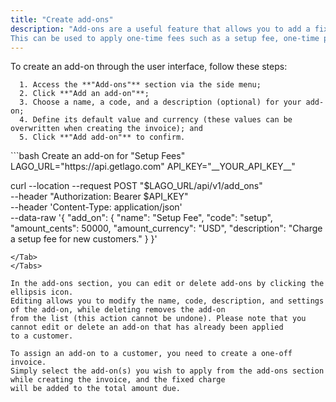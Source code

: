 ```yaml
---
title: "Create add-ons"
description: "Add-ons are a useful feature that allows you to add a fixed charge that is not recurring to one-off invoices. 
This can be used to apply one-time fees such as a setup fee, one-time payment, or customer success fee."
---
```


<Tabs>
  <Tab title="Dashboard">
    To create an add-on through the user interface, follow these steps:

      1. Access the **"Add-ons"** section via the side menu;
      2. Click **"Add an add-on"**;
      3. Choose a name, a code, and a description (optional) for your add-on;
      4. Define its default value and currency (these values can be overwritten when creating the invoice); and
      5. Click **"Add add-on"** to confirm.
  </Tab>
  <Tab title="API">
  ```bash Create an add-on for "Setup Fees"
  LAGO_URL="https://api.getlago.com"
  API_KEY="__YOUR_API_KEY__"

  curl --location --request POST "$LAGO_URL/api/v1/add_ons" \
    --header "Authorization: Bearer $API_KEY" \
    --header 'Content-Type: application/json' \
    --data-raw '{
      "add_on": {
        "name": "Setup Fee",
        "code": "setup",
        "amount_cents": 50000,
        "amount_currency": "USD",
        "description": "Charge a setup fee for new customers."
      }
    }'
  ```
  </Tab>
</Tabs>

In the add-ons section, you can edit or delete add-ons by clicking the ellipsis icon. 
Editing allows you to modify the name, code, description, and settings of the add-on, while deleting removes the add-on 
from the list (this action cannot be undone). Please note that you cannot edit or delete an add-on that has already been applied 
to a customer.

To assign an add-on to a customer, you need to create a one-off invoice. 
Simply select the add-on(s) you wish to apply from the add-ons section while creating the invoice, and the fixed charge 
will be added to the total amount due.